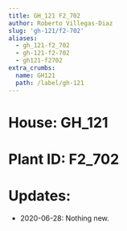 ```yaml
---
title: GH_121 F2_702
author: Roberto Villegas-Diaz
slug: 'gh-121/f2-702'
aliases:
  - gh_121-f2_702
  - gh-121-f2-702
  - gh121-f2702
extra_crumbs:
  name: GH121
  path: /label/gh-121
---
```


# **House**: GH_121
# **Plant ID**: F2_702
# **Updates**: 
 - 2020-06-28: Nothing new.

